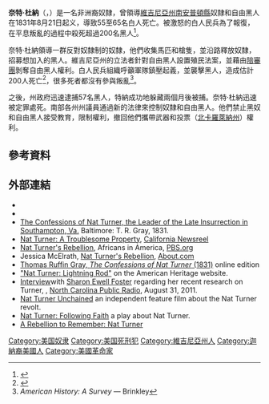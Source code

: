 {{Expand English|Nat Turner}}
{{Infobox person
| name = Nat Turner
| birth_date = {{birth date|1800|10|02}}
| birth_place = [[美國|美國]][[維吉尼亞州|維吉尼亞州]][[南安普頓縣_(維吉尼亞州)|南安普頓縣]]
| death_date = {{death date and age|1831|11|11|1800|10|02}}
| death_place = [[美國|美國]][[維吉尼亞州|維吉尼亞州]]Jerusalem
| death_cause = [[絞刑|絞刑]]
| spouse = Cherry<ref>Bisson, Terry. ''Nat Turner: Slave Revolt Leader''. Philadelphia: Chelsea House Publishers, 2005.</ref>
| residence =
| nationality = [[美國|美國]]
| ethnicity = [[非裔美國人|非裔美國人]]
| known_for = 奴隸起義
}}

'''奈特·杜納'''（{{lang-en|Nat Turner}}，{{bd|1800年|10月2日|1831年|11月11日}}）是一名非洲裔奴隸，曾領導[[維吉尼亞州|維吉尼亞州]][[南安普頓縣_(維吉尼亞州)|南安普頓縣]]奴隸和自由黑人在1831年8月21日起义，導致55至65名白人死亡。被激怒的白人民兵為了報復，在平息叛亂的過程中殺死超過200名黑人<ref name=white225>{{cite book|last1=Gray White|first1=Deborah|title=Freedom on my mind: A history of African Americans|date=2013|publisher=New York Bedford/St. Martin's|page=225}}</ref>。

奈特·杜納領導一群反對奴隸制的奴隸，他們收集馬匹和槍隻，並沿路釋放奴隸，招募想加入的黑人。維吉尼亞州的立法者針對自由黑人設置殖民法案，並藉由[[陪審團|陪審團]]剝奪自由黑人權利。白人民兵組織呼籲軍隊鎮壓起義，並襲擊黑人，造成估計200人死亡<ref>{{cite web |url=http://www.pbs.org/wgbh/aia/part3/3p1518.html |title=Nat Turner's Rebellion |year=1998 |work=Africans in America |publisher=[[PBS|PBS]] |accessdate=July 17, 2016 |archive-date=2016-07-26 |archive-url=https://web.archive.org/web/20160726230602/http://www.pbs.org/wgbh/aia/part3/3p1518.html |dead-url=no }}</ref>，很多死者都沒​​有參與叛亂<ref>''American History: A Survey'' — Brinkley</ref>。

之後，州政府迅速逮捕57名黑人，特納成功地躲藏兩個月後被捕。奈特·杜納迅速被定罪處死。南部各州州議員通過新的法律來控制奴隸和自由黑人。他們禁止黑奴和自由黑人接受教育，限制權利，撤回他們攜帶武器和投票（[[北卡羅萊納州|北卡羅萊納州]]）權利。

==參考資料==
{{reflist}}

==外部連結==
{{Commons category}}
{{wikisource author|Nat Turner}}
{{wikiquote}}
* {{Gutenberg author |id=Turner,+Nat | name=Nat Turner}}
* {{Internet Archive author |sname=Nat Turner}}
* [http://docsouth.unc.edu/neh/turner/menu.html The Confessions of Nat Turner, the Leader of the Late Insurrection in Southampton, Va.]{{Wayback|url=http://docsouth.unc.edu/neh/turner/menu.html |date=20180704161400 }} Baltimore: T. R. Gray, 1831.
* [http://www.newsreel.org/nav/title.asp?tc=CN0150 Nat Turner: A Troublesome Property]{{Wayback|url=http://www.newsreel.org/nav/title.asp?tc=CN0150 |date=20070217010006 }}, [[California_Newsreel|California Newsreel]]
* [http://www.pbs.org/wgbh/aia/part3/3p1518.html Nat Turner's Rebellion]{{Wayback|url=http://www.pbs.org/wgbh/aia/part3/3p1518.html |date=20160726230602 }}, Africans in America, [[PBS.org|PBS.org]]
* Jessica McElrath, [https://web.archive.org/web/20081219021156/http://afroamhistory.about.com/od/natturner/a/turnerrebellion.htm Nat Turner's Rebellion], [[About.com|About.com]]
* [http://digitalcommons.unl.edu/etas/15/ Thomas Ruffin Gray, ''The Confessions of Nat Turner'' (1831)]{{Wayback|url=http://digitalcommons.unl.edu/etas/15/ |date=20160708212258 }} online edition
* [https://web.archive.org/web/20100829172548/http://www.americanheritage.com/people/articles/web/20051111-nat-turner-slavery-rebellion-virginia-civil-war-thomas-r-gray-abolitionist.shtml "Nat Turner: Lightning Rod"] on the American Heritage website.
* [http://wunc.org/tsot/archive/Sot0831c.mp3/view Interview]with [[Sharon_Ewell_Foster|Sharon Ewell Foster]] regarding her recent research on Turner, {{Wayback|url=http://wunc.org/tsot/archive/Sot0831c.mp3/view |date=20090108063411 }}, [[North_Carolina_Public_Radio|North Carolina Public Radio]], August 31, 2011.
* [http://www.NatTurnerMovie.com Nat Turner Unchained]{{Wayback|url=http://www.natturnermovie.com/ |date=20180805122732 }} an independent feature film about the Nat Turner revolt.
* [https://web.archive.org/web/20190510053950/http://natturnerstory.com/ Nat Turner: Following Faith] a play about Nat Turner. 
* [http://docsouth.unc.edu/highlights/turner.html A Rebellion to Remember: Nat Turner]{{Wayback|url=http://docsouth.unc.edu/highlights/turner.html |date=20170815144902 }}

{{DEFAULTSORT:Turner, Nat}}
[[Category:美国奴隶|Category:美国奴隶]]
[[Category:美国死刑犯|Category:美国死刑犯]]
[[Category:維吉尼亞州人|Category:維吉尼亞州人]]
[[Category:迦納裔美國人|Category:迦納裔美國人]]
[[Category:美國革命家|Category:美國革命家]]
